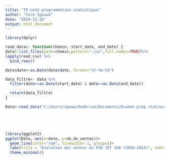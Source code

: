```yaml
---
title: "TP noté programmation statistique"
author: "lore Igouwe"
date: "2024-12-18"
output: html_document
---
```


```r
library(dplyr)

read_data<- function(chemin, start_date, end_date) {
data<-list.files(path=chemin,pattern=".csv",full.names=TRUE)%>%
lapply(read.csv) %>% 
  bind_rows()

data$date<-as.Date(data$date, format="%Y-%m-%d")

data_filtre<- data %>% 
  filter(date>=as.Date(start_date) & date<=as.Date(end_date))

  return(data_filtre)
}

Data<-read_data("C:/Users/igouw/OneDrive/Documents/Examen prog stat/exam_data","2020-01-01","2024-12-31")


  


library(ggplot2)
ggplot(Data, aes(x=date, y=nb_de_ventes))+
  geom_line(color="red", linewidth= 1, group=1)+
  labs(title = "Evolution des ventes du FXD JET 100 (2020-2024)", subtitle = "Les ventes mensuelles entre le 1er janvier 2020 et le 31 décembre 2024", x="Date", y="Nombre de ventes")+
  theme_minimal()



```
